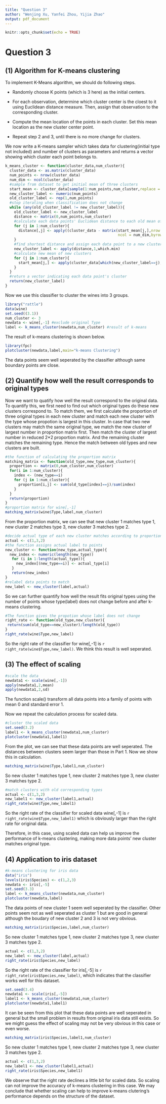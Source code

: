 ```yaml
---
title: "Question 3"
author: "Wenjing Xu, Yanfei Zhou, Yijia Zhao"
output: pdf_document
---
```


```r
knitr::opts_chunk$set(echo = TRUE)
```

# Question 3

## (1) Algorithm for K-means clustering

To implement K-Means algorithm, we should do following steps.

* Randomly choose K points (which is 3 here) as the initial centers.

* For each observation, determine which cluster center is the cloest to it using Euclidean distance measure. Then, assign that observation to the corresponding cluster.  

* Compute the mean location of the points in each cluster. Set this mean location as the new cluster center point. 

* Repeat step 2 and 3, until there is no more change for clusters.

We now write a K-means sampler which takes data for clustering(initial type not included) and number of clusters as parameters and returns a vector showing which cluster each point belongs to.

```r
k_means_cluster <- function(cluster_data,num_cluster){
  cluster_data <- as.matrix(cluster_data)
  num_points <- nrow(cluster_data)
  num_dim <- ncol(cluster_data)
  #sample from dataset to get initial mean of three clusters
  start_mean <- cluster_data[sample(1:num_points,num_cluster,replace = F),]
  new_cluster_label <- numeric(num_points)
  old_cluster_label <- rep(1,num_points)
  #stop iterating when classification does not change
  while (any(old_cluster_label != new_cluster_label)){
    old_cluster_label <- new_cluster_label
    distance <- matrix(0,num_points,num_cluster)
    #calculate each data points' Euclidean distance to each old mean of clusters
    for (j in 1:num_cluster){
      distance[,j] <- apply((cluster_data - matrix(start_mean[j,],nrow = num_points,
                                                   ncol = num_dim,byrow = TRUE))^2,1,sum)
    }
    #find shortest distance and assign each data point to a new cluster
    new_cluster_label <- apply(distance,1,which.min)
    #calculate new mean of new clusters
    for (j in 1:num_cluster){
      start_mean[j,] <- apply(cluster_data[which(new_cluster_label==j),],2,mean)
    }
  }
  #return a vector indicating each data point's cluster
  return(new_cluster_label)
}
```

Now we use this classifier to cluster the wines into 3 groups.

```r
library("rattle")
data(wine)
set.seed((3.1))
num_cluster <- 3
newdata <- wine[,-1] #exclude original Type
label <- k_means_cluster(newdata,num_cluster) #result of k-means
```

The result of k-means clustering is shown below.

```r
library(fpc)
plotcluster(newdata,label,main="k-means Clustering")
```

The data points seem well seperated by the classifier although same boundary points are close. 

## (2) Quantify how well the result corresponds to original types

Now we want to quatify how well the result correspond to the original data. To quantify this, we first need to find out which original types do these new clusters correspond to. To match them, we first calculate the proportion of three original types in each new cluster and match each new cluster with the type whose propotion is largest in this cluster. In case that two new clusters may match the same original type, we match the new cluster of largest number in proportion matrix first. Then match the cluster of largest number in reduced 2*2 proportion matrix. And the remaining cluster matches the remaining type. Hence the match between old types and new clusters are built.

```r
#the function of calculating the proportion matrix
matching_matrix <- function(old_type,new_type,num_cluster){
  proportion <- matrix(0,num_cluster,num_cluster)
  for(i in 1:num_cluster){
    index <- (new_type==i)
    for (j in 1:num_cluster){
      proportion[i,j] <- sum(old_type[index]==j)/sum(index)
    }
  }
  return(proportion)
}
#proportion matrix for wine[,-1]
matching_matrix(wine$Type,label,num_cluster)
```

From the proportion matrix, we can see that new cluster 1 matches type 1, new cluster 2 matches type 3, new cluster 3 matches type 2. 

```r
#decide actual type of each new cluster matches according to proportion matrix
actual <- c(1,3,2)
#the function assigns actual label to points
new_cluster <- function(new_type,actual_type){
  new_index <- numeric(length(new_type))
   for (i in 1:length(actual_type)){
     new_index[(new_type==i)] <- actual_type[i]
   }
   return(new_index)
}
#relabel data points to match
new_label <- new_cluster(label,actual)
```


So we can further quantify how well the result fits original types using the number of points whose type(label) does not change before and after k-means clustering.

```r
#The function gives the propotion whose label does not change
right_rate <- function(old_type,new_cluster){
 return(sum(old_type==new_cluster)/length(old_type)) 
}
right_rate(wine$Type,new_label)
```

So the right rate of the classifier for wine[,-1] is `r right_rate(wine$Type,new_label)`. We think this result is well seperated.

## (3) The effect of scaling

```r
#scale the data
newdata1 <- scale(wine[,-1])
apply(newdata1,2,mean)
apply(newdata1,2,sd)
```


The function scale() transform all data points into a family of points with mean 0 and standard error 1.

Now we repeat the calculation process for scaled data.

```r
#cluster the scaled data
set.seed(3.2)
label1 <- k_means_cluster(newdata1,num_cluster)
plotcluster(newdata1,label1)

```

From the plot, we can see that these data points are well seperated. The distances between clusters seem larger than those in Part 1. Now we show this in calculation.

```r
matching_matrix(wine$Type,label1,num_cluster)
```

So new cluster 1 matches type 1, new cluster 2 matches type 3, new cluster 3 matches type 2.

```r
#match clusters with old corresponding types
actual <- c(1,3,2)
new_label1 <- new_cluster(label1,actual)
right_rate(wine$Type,new_label1)
```

So the right rate of the classifier for scaled data wine[,-1] is `r right_rate(wine$Type,new_label1)` which is obviously larger than the right rate for original data. 

Therefore, in this case, using scaled data can help us improve the performance of k-means clustering, making more data points' new cluster matches original type.

## (4) Application to iris dataset

```r
#k-means clustering for iris data
data("iris")
levels(iris$Species) <- c(1,2,3)
newdata <- iris[,-5]
set.seed(3.3)
label <- k_means_cluster(newdata,num_cluster)
plotcluster(newdata,label)
```
The data points of new cluster 1 seem well seperated by the classifier. Other points seem not as well seperated as cluster 1 but are good in general although the boudary of new cluster 2 and 3 is not very obvious.


```r
matching_matrix(iris$Species,label,num_cluster)
```

So new cluster 1 matches type 1, new cluster 2 matches type 3, new cluster 3 matches type 2.

```r
actual <- c(1,3,2)
new_label <- new_cluster(label,actual)
right_rate(iris$Species,new_label)
```

So the right rate of the classifier for iris[,-5] is `r right_rate(iris$Species,new_label)`, which indicates that the classifier works well for this dataset.

```r
set.seed(3.4)
newdata1 <- scale(iris[,-5])
label1 <- k_means_cluster(newdata1,num_cluster)
plotcluster(newdata1,label1)
```

It can be seen from this plot that these data points are well seperated in general but the small problem in results from original iris data still exists. So we might guess the effect of scaling may not be very obvious in this case or even worse.

```r
matching_matrix(iris$Species,label1,num_cluster)
```
So new cluster 1 matches type 1, new cluster 2 matches type 3, new cluster 3 matches type 2.

```r
actual <- c(1,3,2)
new_label1 <- new_cluster(label1,actual)
right_rate(iris$Species,new_label1)
```
 
We observe that the right rate declines a little bit for scaled data. So scaling can not improve the accuracy of k-means clustering in this case. We may conclude that whether scaling can help to improve k-means clutering's performance depends on the structure of the dataset.
